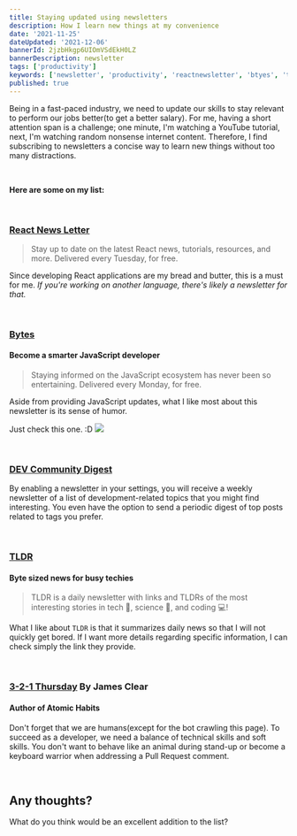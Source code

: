 ```yaml
---
title: Staying updated using newsletters
description: How I learn new things at my convenience
date: '2021-11-25'
dateUpdated: '2021-12-06'
bannerId: 2jzbHkgp6UIOmVSdEkH0LZ
bannerDescription: newsletter
tags: ['productivity']
keywords: ['newsletter', 'productivity', 'reactnewsletter', 'btyes', 'tldr', '3-2-1 Thursday']
published: true 
---
```


Being in a fast-paced industry,  we need to update our skills to stay relevant to perform our jobs better(to get a better salary). For me, having a short attention span is a challenge; one minute, I'm watching a YouTube tutorial, next, I'm watching random nonsense internet content. Therefore, I find subscribing to newsletters a concise way to learn new things without too many distractions.

<br />

**Here are some on my list:**

<br />

### [React News Letter](https://reactnewsletter.com/)
> Stay up to date on the latest React news, tutorials, resources, and more. Delivered every Tuesday, for free.

Since developing React applications are my bread and butter, this is a must for me. _If you're working on another language, there's likely a newsletter for that._

<br />

### [Bytes](https://bytes.dev?x=1095221753)
#### Become a smarter JavaScript developer
> Staying informed on the JavaScript ecosystem has never been so entertaining. Delivered every Monday, for free.

Aside from providing JavaScript updates, what I like most about this newsletter is its sense of humor.

Just check this one. :D
<Img src="https://i.imgur.com/hcacBBm.png" />

<br />

### [DEV Community Digest](https://dev.to/settings/notifications)
By enabling a newsletter in your settings, you will receive a weekly newsletter of a list of development-related topics that you might find interesting. You even have the option to send a periodic digest of top posts related to tags you prefer.

<br />

### [TLDR](https://messaged.com/tldr/)
#### Byte sized news for busy techies
> TLDR is a daily newsletter with links and TLDRs of the most interesting stories in tech 📱, science 🚀, and coding 💻!

What I like about `TLDR` is that it summarizes daily news so that I will not quickly get bored. If I want more details regarding specific information, I can check simply the link they provide.

<br />

### [3-2-1 Thursday](https://jamesclear.com/3-2-1/refer?rh_ref=e281bada) By James Clear
#### Author of Atomic Habits

Don't forget that we are humans(except for the bot crawling this page). To succeed as a developer, we need a balance of technical skills and soft skills. You don't want to behave like an animal during stand-up or become a keyboard warrior when addressing a Pull Request comment.

<br />

## Any thoughts?
What do you think would be an excellent addition to the list?